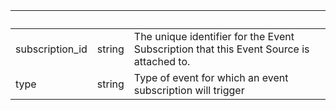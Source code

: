 | &nbsp;          | &nbsp; | &nbsp;                                                                                  |
| --------------- | ------ | --------------------------------------------------------------------------------------- |
| subscription_id | string | The unique identifier for the Event Subscription that this Event Source is attached to. |
| type            | string | Type of event for which an event subscription will trigger                              |
